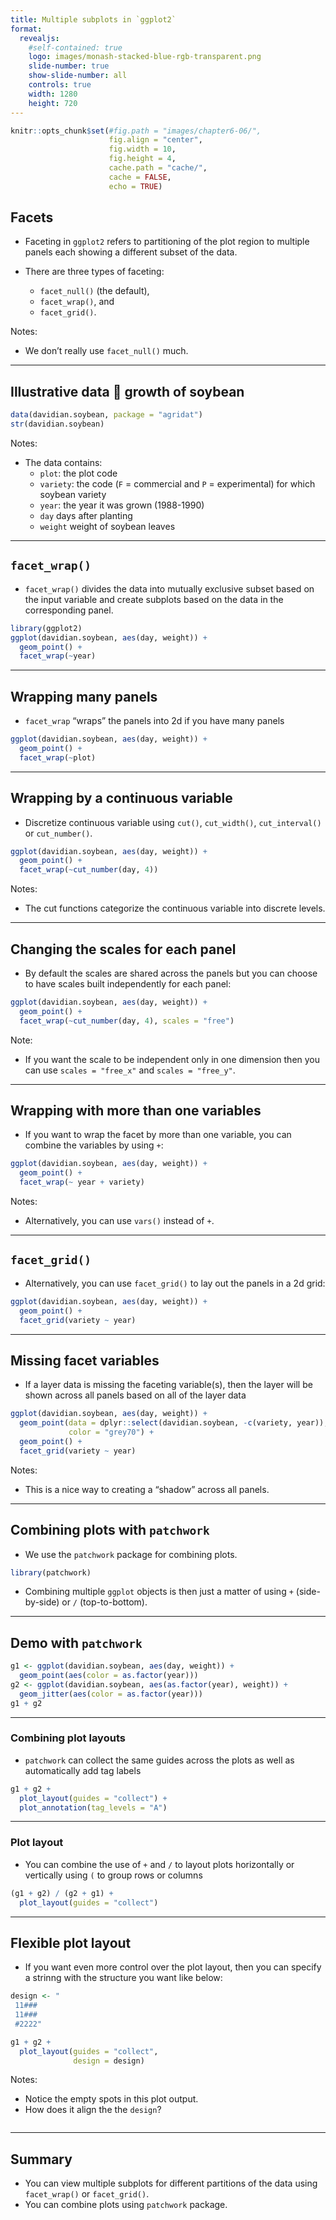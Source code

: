 ```yaml
---
title: Multiple subplots in `ggplot2`
format: 
  revealjs:
    #self-contained: true
    logo: images/monash-stacked-blue-rgb-transparent.png
    slide-number: true
    show-slide-number: all
    controls: true
    width: 1280
    height: 720
---
```


```r
knitr::opts_chunk$set(#fig.path = "images/chapter6-06/",
                      fig.align = "center",
                      fig.width = 10, 
                      fig.height = 4,
                      cache.path = "cache/",
                      cache = FALSE,
                      echo = TRUE)
```


## Facets 

* Faceting in `ggplot2` refers to partitioning of the plot region to multiple panels each showing a different subset of the data.
* There are three types of faceting:

  * `facet_null()` (the default),
  * `facet_wrap()`, and
  * `facet_grid()`.
  
Notes: 

* We don't really use `facet_null()` much.

---

## Illustrative data 🌱 growth of soybean

```r
data(davidian.soybean, package = "agridat")
str(davidian.soybean)
```

Notes:

* The data contains:
  * `plot`: the plot code
  * `variety`: the code (`F` = commercial and `P` = experimental) for which soybean variety
  * `year`: the year it was grown (1988-1990)
  * `day` days after planting
  * `weight` weight of soybean leaves

---

## `facet_wrap()`

* `facet_wrap()` divides the data into mutually exclusive subset based on the input variable and create subplots based on the data in the corresponding panel.

```r
library(ggplot2)
ggplot(davidian.soybean, aes(day, weight)) + 
  geom_point() +
  facet_wrap(~year)
```

---

## Wrapping many panels

* `facet_wrap` "wraps" the panels into 2d if you have many panels

```r
ggplot(davidian.soybean, aes(day, weight)) + 
  geom_point() +
  facet_wrap(~plot)
```

---

## Wrapping by a continuous variable

* Discretize  continuous variable using `cut()`, `cut_width()`, `cut_interval()` or `cut_number()`.

```r
ggplot(davidian.soybean, aes(day, weight)) + 
  geom_point() +
  facet_wrap(~cut_number(day, 4))
```

Notes: 

* The cut functions categorize the continuous variable into discrete levels.

---

## Changing the scales for each panel

* By default the scales are shared across the panels but you can choose to have scales built independently for each panel:

```r
ggplot(davidian.soybean, aes(day, weight)) + 
  geom_point() +
  facet_wrap(~cut_number(day, 4), scales = "free")
```


Note:

* If you want the scale to be independent only in one dimension then you can use `scales = "free_x"` and `scales = "free_y"`.

---

## Wrapping with more than one variables

* If you want to wrap the facet by more than one variable, you can combine the variables by using `+`:

```r
ggplot(davidian.soybean, aes(day, weight)) + 
  geom_point() +
  facet_wrap(~ year + variety)
```


Notes:

* Alternatively, you can use `vars()` instead of `+`.

---

## `facet_grid()`

* Alternatively, you can use `facet_grid()` to lay out the panels in a 2d grid:

```r
ggplot(davidian.soybean, aes(day, weight)) + 
  geom_point() +
  facet_grid(variety ~ year)
```

---

## Missing facet variables

* If a layer data is missing the faceting variable(s), then the layer will be shown across all panels based on all of the layer data

```r
ggplot(davidian.soybean, aes(day, weight)) + 
  geom_point(data = dplyr::select(davidian.soybean, -c(variety, year)),
             color = "grey70") +
  geom_point() +
  facet_grid(variety ~ year)
```

Notes:

* This is a nice way to creating a "shadow" across all panels.

---

## Combining plots with `patchwork`

* We use the `patchwork` package for combining plots.

```r
library(patchwork)
```
* Combining multiple `ggplot` objects is then just a matter of using `+` (side-by-side) or `/` (top-to-bottom).


---


## Demo with `patchwork`

```r
g1 <- ggplot(davidian.soybean, aes(day, weight)) +
  geom_point(aes(color = as.factor(year))) 
g2 <- ggplot(davidian.soybean, aes(as.factor(year), weight)) +
  geom_jitter(aes(color = as.factor(year))) 
g1 + g2
```

---

### Combining plot layouts

* `patchwork` can collect the same guides across the plots as well as automatically add tag labels

```r
g1 + g2 + 
  plot_layout(guides = "collect") + 
  plot_annotation(tag_levels = "A")
```

---

### Plot layout

* You can combine the use of `+` and `/` to layout plots horizontally or vertically using `(` to group rows or columns




```r
(g1 + g2) / (g2 + g1) + 
  plot_layout(guides = "collect")
```

---

## Flexible plot layout

* If you want even more control over the plot layout, then you can specify a strinng with the structure you want like below:

```r
design <- "
 11###
 11###
 #2222"

g1 + g2 + 
  plot_layout(guides = "collect",
              design = design)
```

Notes:

* Notice the empty spots in this plot output.
* How does it align the the `design`?

```r
```


---

## Summary

* You can view multiple subplots for different partitions of the data using `facet_wrap()` or `facet_grid()`.
* You can combine plots using `patchwork` package.
